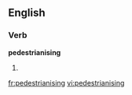 ==English==

===Verb===
'''pedestrianising'''

# {{third-person singular of|[[pedestrianise]]}}

[[fr:pedestrianising]]
[[vi:pedestrianising]]